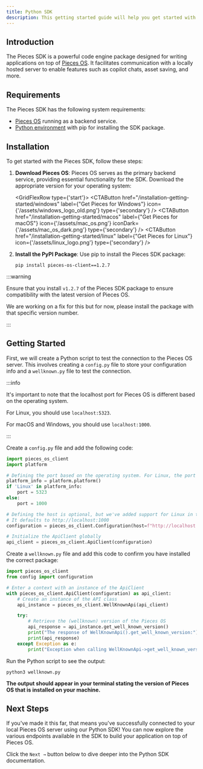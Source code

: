 ```yaml
---
title: Python SDK
description: This getting started guide will help you get started with the Pieces for Developers Python SDK.
---
```



## Introduction
The Pieces SDK is a powerful code engine package designed for writing applications on top of [Pieces OS](/installation-getting-started/what-am-i-installing). It facilitates communication with a locally hosted server to enable features such as copilot chats, asset saving, and more.

## Requirements
The Pieces SDK has the following system requirements:

- [Pieces OS](/installation-getting-started/what-am-i-installing) running as a backend service.
- [Python environment](https://docs.python.org/3/library/venv.html) with pip for installing the SDK package.

## Installation
To get started with the Pieces SDK, follow these steps:

1. **Download Pieces OS**: Pieces OS serves as the primary backend service, providing essential functionality for the SDK. Download the appropriate version for your operating system:

    <GridFlexRow type={'start'}>
      <CTAButton
      href="/installation-getting-started/windows"
      label={"Get Pieces for Windows"}
      icon={'/assets/windows_logo_old.png'}
      type={'secondary'}
      />
      <CTAButton
      href="/installation-getting-started/macos"
      label={"Get Pieces for macOS"}
      icon={'/assets/mac_os.png'}
      iconDark={'/assets/mac_os_dark.png'}
      type={'secondary'}
      />
      <CTAButton
      href="/installation-getting-started/linux"
      label={"Get Pieces for Linux"}
      icon={'/assets/linux_logo.png'}
      type={'secondary'}
      />
    </GridFlexRow>

2. **Install the PyPI Package**: Use pip to install the Pieces SDK package:
    ```shell
    pip install pieces-os-client==1.2.7
    ```

:::warning

Ensure that you install `v1.2.7` of the Pieces SDK package to ensure compatibility with the latest version of Pieces OS.

We are working on a fix for this but for now, please install the package with that specific version number.

:::

## Getting Started

First, we will create a Python script to test the connection to the Pieces OS server. This involves creating a `config.py` file to store your configuration info and a `wellknown.py` file to test the connection.

:::info

It's important to note that the localhost port for Pieces OS is different based on the operating system.

For Linux, you should use `localhost:5323`.

For macOS and Windows, you should use `localhost:1000`.

:::

Create a `config.py` file and add the following code:

```python title="config.py"
import pieces_os_client
import platform

# Defining the port based on the operating system. For Linux, the port is 5323, and for macOS/Windows, the port is 1000.
platform_info = platform.platform()
if 'Linux' in platform_info:
    port = 5323
else:
    port = 1000

# Defining the host is optional, but we've added support for Linux in the conditional statement above for this example.
# It defaults to http://localhost:1000
configuration = pieces_os_client.Configuration(host=f"http://localhost:{port}")

# Initialize the ApiClient globally
api_client = pieces_os_client.ApiClient(configuration)
```

Create a `wellknown.py` file and add this code to confirm you have installed the correct package:

```python title="wellknown.py"
import pieces_os_client
from config import configuration

# Enter a context with an instance of the ApiClient
with pieces_os_client.ApiClient(configuration) as api_client:
    # Create an instance of the API class
    api_instance = pieces_os_client.WellKnownApi(api_client)

    try:
        # Retrieve the (wellknown) version of the Pieces OS
        api_response = api_instance.get_well_known_version()
        print("The response of WellKnownApi().get_well_known_version:")
        print(api_response)
    except Exception as e:
        print("Exception when calling WellKnownApi->get_well_known_version: %s\n" % e)
```

Run the Python script to see the output:

```shell
python3 wellknown.py
```

**The output should appear in your terminal stating the version of Pieces OS that is installed on your machine.**

## Next Steps

If you've made it this far, that means you've successfully connected to your local Pieces OS server using our Python SDK! You can now explore the various endpoints available in the SDK to build your application on top of Pieces OS.

Click the `Next →` button below to dive deeper into the Python SDK documentation.
